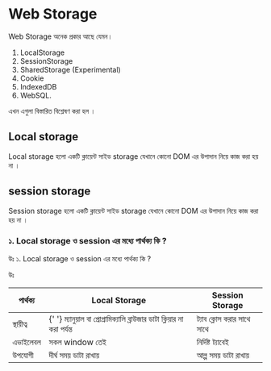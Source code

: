 # Web Storage

Web Storage অনেক প্রকার আছে যেমন।

1.  LocalStorage
2.  SessionStorage
3.  SharedStorage (Experimental)
4.  Cookie
5.  IndexedDB
6.  WebSQL.

এখন এগুলা বিস্তারিত বিশ্লেষণ করা হল । 

## Local storage

Local storage হলো একটি ক্লায়েন্ট সাইড storage যেখানে কোনো DOM এর উপাদান নিয়ে কাজ
করা হয় না ।

## session storage

Session storage হলো একটি ক্লায়েন্ট সাইড storage যেখানে কোনো DOM এর উপাদান নিয়ে
কাজ করা হয় না ।

### ১. Local storage ও session এর মধ্যে পার্থক্য কি ?

উঃ ১. Local storage ও session এর মধ্যে পার্থক্য কি ?

উঃ

<table>
  <thead>
    <tr>
      <th>পার্থক্য</th>
      <th>Local Storage</th>
      <th>Session Storage</th>
    </tr>
  </thead>
  <tbody>
    <tr>
      <td>স্থায়ীত্ব</td>
      <td>
        {' '}
        ম্যানুয়াল বা প্রোগ্রামিক্যালি ব্রাউজার ডাটা ক্লিয়ার না করা পর্যন্ত
      </td>
      <td>ট্যাব ক্লোস করার সাথে সাথে</td>
    </tr>
    <tr>
      <td>এভাইলেবল</td>
      <td>সকল window তেই</td>
      <td>নির্দিষ্ট ট্যাবেই</td>
    </tr>
    <tr>
      <td>উপযোগী</td>
      <td>দীর্ঘ সময় ডাটা রাখায়</td>
      <td>আল্প সময় ডাটা রাখায়</td>
    </tr>
  </tbody>
</table>
